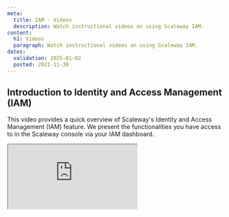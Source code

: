 ```yaml
---
meta:
  title: IAM - Videos
  description: Watch instructional videos on using Scaleway IAM.
content:
  h1: Videos
  paragraph: Watch instructional videos on using Scaleway IAM.
dates:
  validation: 2025-01-02
  posted: 2021-11-30
---
```


## Introduction to Identity and Access Management (IAM)

This video provides a quick overview of Scaleway's Identity and Access Management (IAM) feature. We present the functionalities you have access to in the Scaleway console via your IAM dashboard.

<Iframe src="https://www.youtube.com/embed/RpGOjkJpVP4" title="YouTube video player" />
